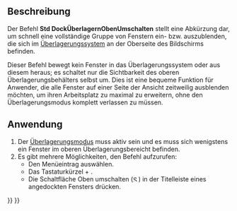 <languages/>

{{Docnav/de
|[[Std_DockOverlayToggleRight/de|DockÜberlagernRechtsUmschalten]]
|[[Std_DockOverlayToggleBottom/de|DockÜberlagernUntenUmschalten]]
|[[Std_View_Menu/de|Std Menü Ansicht]]
|IconL=Std_DockOverlayToggleRight.svg
|IconR=Std_DockOverlayToggleBottom.svg
|IconC=Freecad.svg
}}

{{GuiCommand/de
|Name=Std DockOverlayToggleTop
|Name/de=Std DockÜberlagernObenUmschalten
|MenuLocation=Ansicht → Überlagerung angedockter Fenster → Oben umschalten
|Workbenches=Alle
|Shortcut={{KEY|Ctrl}}+{{KEY|Up}}
|Version=1.0
|SeeAlso=[[Std_DockOverlayToggleLeft/de|DockÜberlagernLinksUmschalten]], [[Std_DockOverlayToggleRight/de|DockÜberlagernRechtsUmschalten]], [[Std_DockOverlayToggleBottom/de|DockÜberlagernUntenUmschalten]], [[Std_DockOverlayAll/de|DockÜberlagernAlle]]
}}

<span id="Description"></span>
==Beschreibung==

Der Befehl '''Std DockÜberlagernObenUmschalten''' stellt eine Abkürzung dar, um schnell eine vollständige Gruppe von Fenstern ein- bzw. auszublenden, die sich im [[Std_DockOverlayAll/de|Überlagerungssystem]] an der Oberseite des Bildschirms befinden.

Dieser Befehl bewegt kein Fenster in das Überlagerungssystem oder aus diesem heraus; es schaltet nur die Sichtbarkeit des oberen Überlagerungsbehälters selbst um. Dies ist eine bequeme Funktion für Anwender, die alle Fenster auf einer Seite der Ansicht zeitweilig ausblenden möchten, um ihren Arbeitsplatz zu maximal zu erweitern, ohne den Überlagerungsmodus komplett verlassen zu müssen.

<span id="Usage"></span>
==Anwendung==

# Der [[Std_DockOverlayAll/de|Überlagerungsmodus]] muss aktiv sein und es muss sich wenigstens ein Fenster im oberen Überlagerungsbereicht befinden.
# Es gibt mehrere Möglichkeiten, den Befehl aufzurufen:
#* Den Menüeintrag {{MenuCommand|Ansicht → Dock panel overlay → Oben umschalten}} auswählen.
#* Das Tastaturkürzel {{KEY|Ctrl}} + {{KEY|Up}}.
#* Die Schaltfläche Oben umschalten ([[File:Std DockOverlayToggleTop.svg|12x12px]]) in der Titelleiste eines angedockten Fensters drücken.


{{Docnav/de
|[[Std_DockOverlayToggleRight/de|DockÜberlagernRechtsUmschalten]]
|[[Std_DockOverlayToggleBottom/de|DockÜberlagernUntenUmschalten]]
|[[Std_View_Menu/de|Std Menü Ansicht]]
|IconL=Std_DockOverlayToggleRight.svg
|IconR=Std_DockOverlayToggleBottom.svg
|IconC=Freecad.svg
}}

{{Std_Base_navi{{#translation:}}}}
{{Userdocnavi{{#translation:}}}}